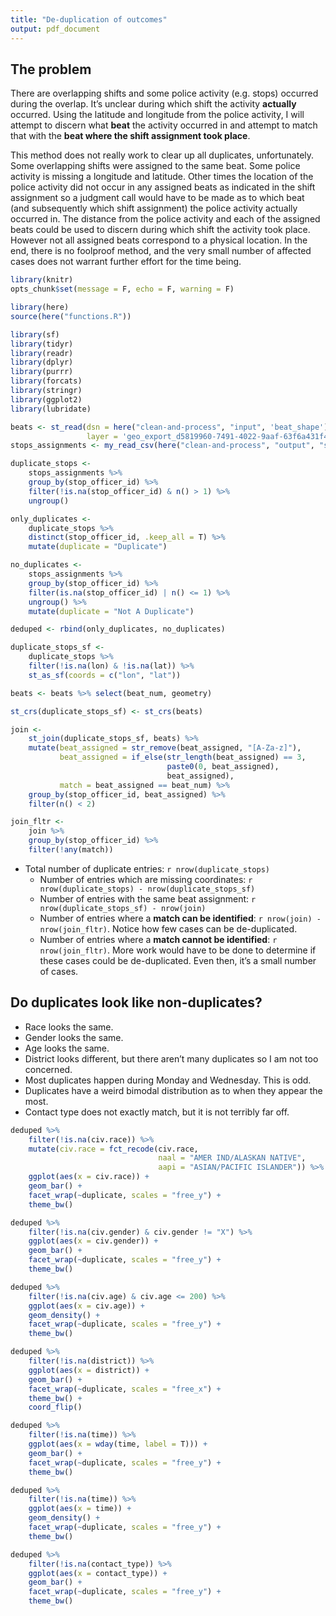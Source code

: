 ```yaml
---
title: "De-duplication of outcomes"
output: pdf_document
---
```


## The problem

There are overlapping shifts and some police activity (e.g. stops) occurred during the overlap. It's unclear during which shift the activity **actually** occurred. Using the latitude and longitude from the police activity, I will attempt to discern what **beat** the activity occurred in and attempt to match that with the **beat where the shift assignment took place**.

This method does not really work to clear up all duplicates, unfortunately. Some overlapping shifts were assigned to the same beat. Some police activity is missing a longitude and latitude. Other times the location of the police activity did not occur in any assigned beats as indicated in the shift assignment so a judgment call would have to be made as to which beat (and subsequently which shift assignment) the police activity actually occurred in. The distance from the police activity and each of the assigned beats could be used to discern during which shift the activity took place. However not all assigned beats correspond to a physical location. In the end, there is no foolproof method, and the very small number of affected cases does not warrant further effort for the time being.

```r
library(knitr)
opts_chunk$set(message = F, echo = F, warning = F)

library(here)
source(here("functions.R"))

library(sf)
library(tidyr)
library(readr)
library(dplyr)
library(purrr)
library(forcats)
library(stringr)
library(ggplot2)
library(lubridate)

beats <- st_read(dsn = here("clean-and-process", "input", 'beat_shape'),
                 layer = 'geo_export_d5819960-7491-4022-9aaf-63f6a431f4f9')
stops_assignments <- my_read_csv(here("clean-and-process", "output", "stops_officers_assignments_ba_max.csv"))
```

```r
duplicate_stops <-
    stops_assignments %>%
    group_by(stop_officer_id) %>%
    filter(!is.na(stop_officer_id) & n() > 1) %>%
    ungroup()

only_duplicates <-
    duplicate_stops %>%
    distinct(stop_officer_id, .keep_all = T) %>%
    mutate(duplicate = "Duplicate")

no_duplicates <-
    stops_assignments %>%
    group_by(stop_officer_id) %>%
    filter(is.na(stop_officer_id) | n() <= 1) %>%
    ungroup() %>%
    mutate(duplicate = "Not A Duplicate")

deduped <- rbind(only_duplicates, no_duplicates)
```

```r
duplicate_stops_sf <-
    duplicate_stops %>%
    filter(!is.na(lon) & !is.na(lat)) %>%
    st_as_sf(coords = c("lon", "lat"))

beats <- beats %>% select(beat_num, geometry)

st_crs(duplicate_stops_sf) <- st_crs(beats)

join <-
    st_join(duplicate_stops_sf, beats) %>%
    mutate(beat_assigned = str_remove(beat_assigned, "[A-Za-z]"),
           beat_assigned = if_else(str_length(beat_assigned) == 3,
                                   paste0(0, beat_assigned),
                                   beat_assigned),
           match = beat_assigned == beat_num) %>%
    group_by(stop_officer_id, beat_assigned) %>%
    filter(n() < 2)

join_fltr <-
    join %>%
    group_by(stop_officer_id) %>%
    filter(!any(match))
```

* Total number of duplicate entries: `r nrow(duplicate_stops)`
    * Number of entries which are missing coordinates: `r nrow(duplicate_stops) - nrow(duplicate_stops_sf)`
    * Number of entries with the same beat assignment: `r nrow(duplicate_stops_sf) - nrow(join)`
    * Number of entries where a **match can be identified**: `r nrow(join) - nrow(join_fltr)`. Notice how few cases can be de-duplicated.
    * Number of entries where a **match cannot be identified**: `r nrow(join_fltr)`. More work would have to be done to determine if these cases could be de-duplicated. Even then, it's a small number of cases.

## Do duplicates look like non-duplicates?

* Race looks the same.
* Gender looks the same.
* Age looks the same.
* District looks different, but there aren't many duplicates so I am not too concerned.
* Most duplicates happen during Monday and Wednesday. This is odd.
* Duplicates have a weird bimodal distribution as to when they appear the most.
* Contact type does not exactly match, but it is not terribly far off.
    
```r
deduped %>%
    filter(!is.na(civ.race)) %>%
    mutate(civ.race = fct_recode(civ.race,
                                 naal = "AMER IND/ALASKAN NATIVE",
                                 aapi = "ASIAN/PACIFIC ISLANDER")) %>%
    ggplot(aes(x = civ.race)) +
    geom_bar() +
    facet_wrap(~duplicate, scales = "free_y") +
    theme_bw()

deduped %>%
    filter(!is.na(civ.gender) & civ.gender != "X") %>%
    ggplot(aes(x = civ.gender)) +
    geom_bar() +
    facet_wrap(~duplicate, scales = "free_y") +
    theme_bw()

deduped %>%
    filter(!is.na(civ.age) & civ.age <= 200) %>%
    ggplot(aes(x = civ.age)) +
    geom_density() +
    facet_wrap(~duplicate, scales = "free_y") +
    theme_bw()

deduped %>%
    filter(!is.na(district)) %>%
    ggplot(aes(x = district)) +
    geom_bar() +
    facet_wrap(~duplicate, scales = "free_x") +
    theme_bw() +
    coord_flip()

deduped %>%
    filter(!is.na(time)) %>%
    ggplot(aes(x = wday(time, label = T))) +
    geom_bar() +
    facet_wrap(~duplicate, scales = "free_y") +
    theme_bw()

deduped %>%
    filter(!is.na(time)) %>%
    ggplot(aes(x = time)) +
    geom_density() +
    facet_wrap(~duplicate, scales = "free_y") +
    theme_bw()

deduped %>%
    filter(!is.na(contact_type)) %>%
    ggplot(aes(x = contact_type)) +
    geom_bar() +
    facet_wrap(~duplicate, scales = "free_y") +
    theme_bw()
```
